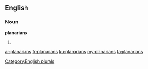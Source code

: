 ==English==

===Noun===
'''planarians'''

# {{plural of|[[planarian]]}}

[[Category:English plurals]]

[[ar:planarians]]
[[fr:planarians]]
[[ku:planarians]]
[[my:planarians]]
[[ta:planarians]]